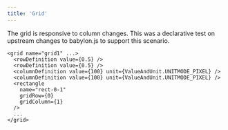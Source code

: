```yaml
---
title: 'Grid'
---
```


The grid is responsive to column changes. This was a declarative test on
upstream changes to babylon.js to support this scenario.

```tsx
<grid name="grid1" ...>
  <rowDefinition value={0.5} />
  <rowDefinition value={0.5} />
  <columnDefinition value={100} unit={ValueAndUnit.UNITMODE_PIXEL} />
  <columnDefinition value={100} unit={ValueAndUnit.UNITMODE_PIXEL} />
  <rectangle
    name="rect-0-1"
    gridRow={0}
    gridColumn={1}
  />
  ...
</grid>
```

<code src="./Grid.tsx" />
